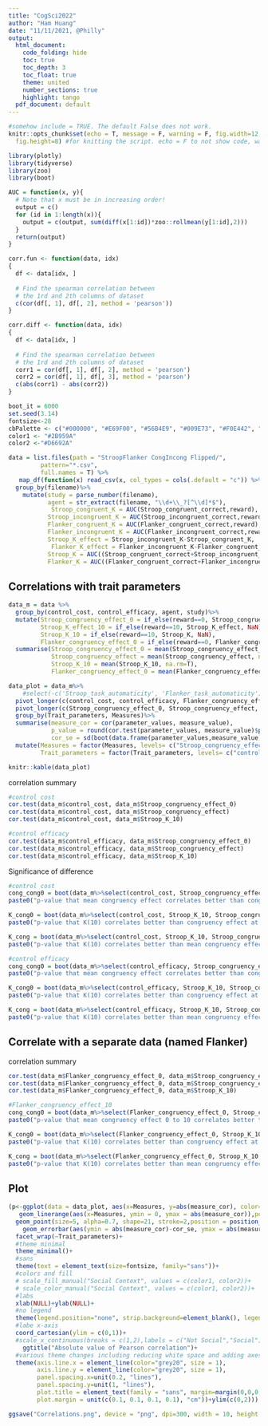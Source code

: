 ```yaml
---
title: "CogSci2022"
author: "Ham Huang"
date: "11/11/2021, @Philly"
output:
  html_document:
    code_folding: hide
    toc: true
    toc_depth: 3
    toc_float: true
    theme: united
    number_sections: true
    highlight: tango
  pdf_document: default
---
```


```r
#somehow include = TRUE. The default False does not work.
knitr::opts_chunk$set(echo = T, message = F, warning = F, fig.width=12,
  fig.height=8) #for knitting the script. echo = F to not show code, warning = FALSE to show no warnings
```

```r
library(plotly)
library(tidyverse)
library(zoo)
library(boot)

AUC = function(x, y){
  # Note that x must be in increasing order!
  output = c()
  for (id in 1:length(x)){
    output = c(output, sum(diff(x[1:id])*zoo::rollmean(y[1:id],2)))
  }
  return(output)
}

corr.fun <- function(data, idx)
{
  df <- data[idx, ]
 
  # Find the spearman correlation between
  # the 1rd and 2th columns of dataset
  c(cor(df[, 1], df[, 2], method = 'pearson'))
}

corr.diff <- function(data, idx)
{
  df <- data[idx, ]
 
  # Find the spearman correlation between
  # the 1rd and 2th columns of dataset
  corr1 = cor(df[, 1], df[, 2], method = 'pearson')
  corr2 = cor(df[, 1], df[, 3], method = 'pearson')
  c(abs(corr1) - abs(corr2))
}

boot_it = 6000
set.seed(3.14)
fontsize<-28
cbPalette <- c("#000000", "#E69F00", "#56B4E9", "#009E73", "#F0E442", "#0072B2", "#D55E00", "#CC79A7")
color1 <- "#2B959A"
color2 <-"#D6692A"
``` 

```r
data = list.files(path = "StroopFlanker CongIncong Flipped/",
         pattern="*.csv", 
         full.names = T) %>% 
   map_df(function(x) read_csv(x, col_types = cols(.default = "c")) %>% mutate_all(as.numeric)%>%mutate(filename=gsub(".csv","",basename(x)))) %>%
  group_by(filename)%>%
    mutate(study = parse_number(filename),
           agent = str_extract(filename, "\\d+\\_?[^\\d]*$"),
            Stroop_congruent_K = AUC(Stroop_congruent_correct,reward),
           Stroop_incongruent_K = AUC(Stroop_incongruent_correct,reward), 
           Flanker_congruent_K = AUC(Flanker_congruent_correct,reward),
           Flanker_incongruent_K = AUC(Flanker_incongruent_correct,reward),
           Stroop_K_effect = Stroop_incongruent_K-Stroop_congruent_K,
            Flanker_K_effect = Flanker_incongruent_K-Flanker_congruent_K,
           Stroop_K = AUC((Stroop_congruent_correct+Stroop_incongruent_correct)/2,reward),
           Flanker_K = AUC((Flanker_congruent_correct+Flanker_incongruent_correct)/2,reward))%>%ungroup()

```

## Correlations with trait parameters
```r
data_m = data %>%
  group_by(control_cost, control_efficacy, agent, study)%>%
  mutate(Stroop_congruency_effect_0 = if_else(reward==0, Stroop_congruency_effect, NaN),
         Stroop_K_effect_10 = if_else(reward==10, Stroop_K_effect, NaN),
         Stroop_K_10 = if_else(reward==10, Stroop_K, NaN),
         Flanker_congruency_effect_0 = if_else(reward==0, Flanker_congruency_effect, NaN))%>%
  summarise(Stroop_congruency_effect_0 = mean(Stroop_congruency_effect_0, na.rm=T),
            Stroop_congruency_effect = mean(Stroop_congruency_effect, na.rm=T),
            Stroop_K_10 = mean(Stroop_K_10, na.rm=T),
            Flanker_congruency_effect_0 = mean(Flanker_congruency_effect_0, na.rm=T))%>%ungroup()

data_plot = data_m%>%
    #select(-c('Stroop_task_automaticity', 'Flanker_task_automaticity'))%>%
  pivot_longer(c(control_cost, control_efficacy, Flanker_congruency_effect_0), names_to="Trait_parameters", values_to = "parameter_values")%>%
  pivot_longer(c(Stroop_congruency_effect_0, Stroop_congruency_effect, Stroop_K_10), names_to="Measures", values_to = "measure_value")%>%
  group_by(Trait_parameters, Measures)%>%
  summarise(measure_cor = cor(parameter_values, measure_value),
            p_value = round(cor.test(parameter_values, measure_value)$p.value, 5),
            cor_se = sd(boot(data.frame(parameter_values,measure_value), corr.fun, R = boot_it)$t))%>%ungroup()%>%
  mutate(Measures = factor(Measures, levels= c("Stroop_congruency_effect_0", "Stroop_congruency_effect","Stroop_K_10"), labels=c(paste0("\U0394","A(0)"), paste0("\U0394","A|"),"K(10)")),
         Trait_parameters = factor(Trait_parameters, levels= c("control_cost", "control_efficacy", "Flanker_congruency_effect_0"), labels=c("control cost", "control efficacy", paste0("Task B ", "\U0394","A(0)"))))

knitr::kable(data_plot)
```

correlation summary
```r
#control cost
cor.test(data_m$control_cost, data_m$Stroop_congruency_effect_0)
cor.test(data_m$control_cost, data_m$Stroop_congruency_effect)
cor.test(data_m$control_cost, data_m$Stroop_K_10)
```

```r
#control efficacy
cor.test(data_m$control_efficacy, data_m$Stroop_congruency_effect_0)
cor.test(data_m$control_efficacy, data_m$Stroop_congruency_effect)
cor.test(data_m$control_efficacy, data_m$Stroop_K_10)
```

Significance of difference
```r
#control cost
cong_cong0 = boot(data_m%>%select(control_cost, Stroop_congruency_effect, Stroop_congruency_effect_0), corr.diff, R = boot_it)
paste0("p-value that mean congruency effect correlates better than congruency effect at R=0 is ", as.character(mean(cong_cong0$t < 0)))

K_cong0 = boot(data_m%>%select(control_cost, Stroop_K_10, Stroop_congruency_effect_0), corr.diff, R = boot_it)
paste0("p-value that K(10) correlates better than congruency effect at R=0 is ", as.character(mean(K_cong0$t < 0)))

K_cong = boot(data_m%>%select(control_cost, Stroop_K_10, Stroop_congruency_effect), corr.diff, R = boot_it)
paste0("p-value that K(10) correlates better than mean congruency effect is ", as.character(mean(K_cong$t < 0)))

```

```r
#control efficacy
cong_cong0 = boot(data_m%>%select(control_efficacy, Stroop_congruency_effect, Stroop_congruency_effect_0), corr.diff, R = boot_it)
paste0("p-value that mean congruency effect correlates better than congruency effect at R=0 is ", as.character(mean(cong_cong0$t < 0)))

K_cong0 = boot(data_m%>%select(control_efficacy, Stroop_K_10, Stroop_congruency_effect_0), corr.diff, R = boot_it)
paste0("p-value that K(10) correlates better than congruency effect at R=0 is ", as.character(mean(K_cong0$t < 0)))

K_cong = boot(data_m%>%select(control_efficacy, Stroop_K_10, Stroop_congruency_effect), corr.diff, R = boot_it)
paste0("p-value that K(10) correlates better than mean congruency effect is ", as.character(mean(K_cong$t < 0)))

```


## Correlate with a separate data (named Flanker)

correlation summary
```r
cor.test(data_m$Flanker_congruency_effect_0, data_m$Stroop_congruency_effect_0)
cor.test(data_m$Flanker_congruency_effect_0, data_m$Stroop_congruency_effect)
cor.test(data_m$Flanker_congruency_effect_0, data_m$Stroop_K_10)
```

```r
#Flanker_congruency_effect_10
cong_cong0 = boot(data_m%>%select(Flanker_congruency_effect_0, Stroop_congruency_effect, Stroop_congruency_effect_0), corr.diff, R = boot_it)
paste0("p-value that mean congruency effect 0 to 10 correlates better than congruency effect at R=0 is ", as.character(mean(cong_cong0$t < 0)))

K_cong0 = boot(data_m%>%select(Flanker_congruency_effect_0, Stroop_K_10, Stroop_congruency_effect_0), corr.diff, R = boot_it)
paste0("p-value that K(10) correlates better than congruency effect at R=0 is ", as.character(mean(K_cong0$t < 0)))

K_cong = boot(data_m%>%select(Flanker_congruency_effect_0, Stroop_K_10, Stroop_congruency_effect), corr.diff, R = boot_it)
paste0("p-value that K(10) correlates better than mean congruency effect 0 to 10 is ", as.character(mean(K_cong$t < 0)))
```

## Plot

```r
(p<-ggplot(data = data_plot, aes(x=Measures, y=abs(measure_cor), color=Trait_parameters, fill=Trait_parameters)) +
   geom_linerange(aes(x=Measures, ymin = 0, ymax = abs(measure_cor)),position = position_dodge(width = .5)) +
  geom_point(size=5, alpha=0.7, shape=21, stroke=2,position = position_dodge(width = .5))+
    geom_errorbar(aes(ymin = abs(measure_cor)-cor_se, ymax = abs(measure_cor)+cor_se),width = 0.2)+
  facet_wrap(~Trait_parameters)+
  #theme minimal
  theme_minimal()+
  #sans
  theme(text = element_text(size=fontsize, family="sans"))+
  #colors and fill
  # scale_fill_manual("Social Context", values = c(color1, color2))+
  # scale_color_manual("Social Context", values = c(color1, color2))+
  #labs
  xlab(NULL)+ylab(NULL)+
  #no legend
  theme(legend.position="none", strip.background=element_blank(), legend.key=element_rect(color=NA))+
  #labe x-axis
  coord_cartesian(ylim = c(0,1))+
  #scale_x_continuous(breaks = c(1,2),labels = c("Not Social","Social"))+
    ggtitle("Absolute value of Pearson correlation")+
  #various theme changes including reducing white space and adding axes
  theme(axis.line.x = element_line(color="grey20", size = 1),
        axis.line.y = element_line(color="grey20", size = 1), 
        panel.spacing.x=unit(0.2, "lines"),
        panel.spacing.y=unit(1, "lines"),
        plot.title = element_text(family = "sans", margin=margin(0,0,0,0)),
        plot.margin = unit(c(0.1, 0.1, 0.1, 0.1), "cm"))+ylim(c(0,2)))

ggsave("Correlations.png", device = "png", dpi=300, width = 10, height = 6)
```








